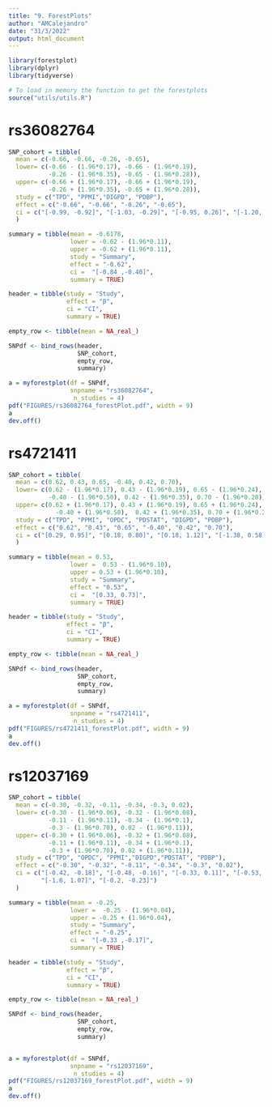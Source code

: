 ```yaml
---
title: "9. ForestPlots"
author: "AMCalejandro"
date: "31/3/2022"
output: html_document
---
```



```r
library(forestplot)
library(dplyr)
library(tidyverse)

# To load in memory the function to get the forestplots
source("utils/utils.R")
```


# rs36082764

```r

SNP_cohort = tibble(
  mean = c(-0.66, -0.66, -0.26, -0.65),
  lower= c(-0.66 - (1.96*0.17), -0.66 - (1.96*0.19),
           -0.26 - (1.96*0.35), -0.65 - (1.96*0.28)),
  upper= c(-0.66 + (1.96*0.17), -0.66 + (1.96*0.19),
           -0.26 + (1.96*0.35), -0.65 + (1.96*0.28)),
  study = c("TPD", "PPMI","DIGPD", "PDBP"),
  effect = c("-0.66", "-0.66", "-0.26", "-0.65"),
  ci = c("[-0.99, -0.92]", "[-1.03, -0.29]", "[-0.95, 0.26]", "[-1.20, -0.10]")
  )

summary = tibble(mean = -0.6178,
                 lower = -0.62 - (1.96*0.11),
                 upper = -0.62 + (1.96*0.11),
                 study = "Summary",
                 effect = "-0.62",
                 ci =  "[-0.84 ,-0.40]",
                 summary = TRUE)

header = tibble(study = "Study",
                effect = "β",
                ci = "CI",
                summary = TRUE)

empty_row <- tibble(mean = NA_real_)

SNPdf <- bind_rows(header,
                   SNP_cohort,
                   empty_row,
                   summary)

a = myforestplot(df = SNPdf, 
                 snpname = "rs36082764", 
                  n_studies = 4)
pdf("FIGURES/rs36082764_forestPlot.pdf", width = 9)
a
dev.off()

```


# rs4721411


```r

SNP_cohort = tibble(
  mean = c(0.62, 0.43, 0.65, -0.40, 0.42, 0.70),
  lower= c(0.62 - (1.96*0.17), 0.43 - (1.96*0.19), 0.65 - (1.96*0.24),
           -0.40 - (1.96*0.50), 0.42 - (1.96*0.35), 0.70 - (1.96*0.28)),
  upper= c(0.62 + (1.96*0.17), 0.43 + (1.96*0.19), 0.65 + (1.96*0.24),
             -0.40 + (1.96*0.50),  0.42 + (1.96*0.35), 0.70 + (1.96*0.28)),
  study = c("TPD", "PPMI", "OPDC", "PDSTAT", "DIGPD", "PDBP"),
  effect = c("0.62", "0.43", "0.65", "-0.40", "0.42", "0.70"),
  ci = c("[0.29, 0.95]", "[0.18, 0.80]", "[0.18, 1.12]", "[-1.38, 0.58]", "[-0.27, 1.11]", "[0.14, 1.25]")
  )

summary = tibble(mean = 0.53,
                 lower =  0.53 - (1.96*0.10),
                 upper = 0.53 + (1.96*0.10),
                 study = "Summary",
                 effect = "0.53",
                 ci =  "[0.33, 0.73]",
                 summary = TRUE)

header = tibble(study = "Study",
                effect = "β",
                ci = "CI",
                summary = TRUE)

empty_row <- tibble(mean = NA_real_)

SNPdf <- bind_rows(header,
                   SNP_cohort,
                   empty_row,
                   summary)

a = myforestplot(df = SNPdf, 
                 snpname = "rs4721411", 
                  n_studies = 4)
pdf("FIGURES/rs4721411_forestPlot.pdf", width = 9)
a
dev.off()

```


# rs12037169

```r
SNP_cohort = tibble(
  mean = c(-0.30, -0.32, -0.11, -0.34, -0.3, 0.02),
  lower= c(-0.30 - (1.96*0.06), -0.32 - (1.96*0.08),
           -0.11 - (1.96*0.11), -0.34 - (1.96*0.1),
           -0.3 - (1.96*0.70), 0.02 - (1.96*0.11)),
  upper= c(-0.30 + (1.96*0.06), -0.32 + (1.96*0.08),
           -0.11 + (1.96*0.11), -0.34 + (1.96*0.1),
           -0.3 + (1.96*0.70), 0.02 + (1.96*0.11)),
  study = c("TPD", "OPDC", "PPMI","DIGPD","PDSTAT", "PDBP"),
  effect = c("-0.30", "-0.32", "-0.11", "-0.34", "-0.3", "0.02"),
  ci = c("[-0.42, -0.18]", "[-0.48, -0.16]", "[-0.33, 0.11]", "[-0.53, -0.15]",
         "[-1.6, 1.07]", "[-0.2, -0.23]")
  )

summary = tibble(mean = -0.25,
                 lower =  -0.25 - (1.96*0.04),
                 upper = -0.25 + (1.96*0.04),
                 study = "Summary",
                 effect = "-0.25",
                 ci =  "[-0.33 ,-0.17]",
                 summary = TRUE)

header = tibble(study = "Study",
                effect = "β",
                ci = "CI",
                summary = TRUE)

empty_row <- tibble(mean = NA_real_)

SNPdf <- bind_rows(header,
                   SNP_cohort,
                   empty_row,
                   summary)


a = myforestplot(df = SNPdf, 
                 snpname = "rs12037169", 
                  n_studies = 4)
pdf("FIGURES/rs12037169_forestPlot.pdf", width = 9)
a
dev.off()
```

